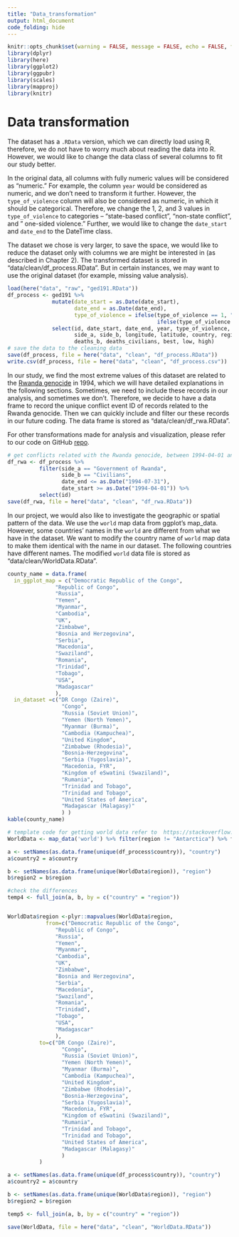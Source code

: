 ```yaml
---
title: "Data_transformation"
output: html_document
code_folding: hide
---
```


```r
knitr::opts_chunk$set(warning = FALSE, message = FALSE, echo = FALSE, fig.align='center')
library(dplyr)
library(here)
library(ggplot2)
library(ggpubr)
library(scales)
library(mapproj)
library(knitr)
```

# Data transformation

The dataset has a `.RData` version, which we can directly load using R, therefore, we do not have to worry much about reading the data into R. However, we would like to change the data class of several columns to fit our study better.

In the original data, all columns with fully numeric values will be considered as "numeric." For example, the column `year` would be considered as numeric, and we don't need to transform it further. However, the `type_of_violence` column will also be considered as numeric, in which it should be categorical. Therefore, we change the 1, 2, and 3 values in `type_of_violence` to categories -- "state-based conflict", "non-state conflict", and " one-sided violence." Further, we would like to change the `date_start` and `date_end` to the DateTime class.

The dataset we chose is very larger, to save the space, we would like to reduce the dataset only with columns we are might be interested in (as described in Chapter 2). The transformed dataset is stored in "data/clean/df_process.RData". But in certain instances, we may want to use the original dataset (for example, missing value analysis).

```r
load(here("data", "raw", "ged191.RData"))
df_process <- ged191 %>%
              mutate(date_start = as.Date(date_start),
                     date_end = as.Date(date_end),
                     type_of_violence = ifelse(type_of_violence == 1, "state-based conflict",
                                               ifelse(type_of_violence == 2, "non-state conflict", "one-side violence"))) %>%
              select(id, date_start, date_end, year, type_of_violence,
                     side_a, side_b, longitude, latitude, country, region, deaths_a,
                     deaths_b, deaths_civilians, best, low, high)
# save the data to the cleaning data
save(df_process, file = here("data", "clean", "df_process.RData"))
write.csv(df_process, file = here("data", "clean", "df_process.csv"))
```

In our study, we find the most extreme values of this dataset are related to the [Rwanda genocide](https://en.wikipedia.org/wiki/Rwandan_genocide) in 1994, which we will have detailed explanations in the following sections. Sometimes, we need to include these records in our analysis, and sometimes we don't. Therefore, we decide to have a data frame to record the unique conflict event ID of records related to the Rwanda genocide. Then we can quickly include and filter our these records in our future coding. The data frame is stored as "data/clean/df_rwa.RData".

For other transformations made for analysis and visualization, please refer to our code on GitHub [repo](https://github.com/tonyytliu/edav_final_project).

```r
# get conflicts related with the Rwanda genocide, between 1994-04-01 and 1994-07-31
df_rwa <- df_process %>%
          filter(side_a == "Government of Rwanda",
                 side_b == "Civilians",
                 date_end <= as.Date("1994-07-31"),
                 date_start >= as.Date("1994-04-01")) %>%
          select(id)
save(df_rwa, file = here("data", "clean", "df_rwa.RData"))
```

In our project, we would also like to investigate the geographic or spatial pattern of the data. We use the `world` map data from ggplot's map_data. However, some countries' names in the `world` are different from what we have in the dataset.  We want to modify the country name of `world` map data to make them identical with the name in our dataset. The following countries have different names. The modified `world` data file is stored as "data/clean/WorldData.RData".

```r
county_name = data.frame(
  in_ggplot_map = c("Democratic Republic of the Congo",
               "Republic of Congo",
               "Russia",
               "Yemen",
               "Myanmar",
               "Cambodia",
               "UK",
               "Zimbabwe",
               "Bosnia and Herzegovina",
               "Serbia",
               "Macedonia",
               "Swaziland",
               "Romania",
               "Trinidad",
               "Tobago",
               "USA",
               "Madagascar"
               ),
  in_dataset =c("DR Congo (Zaire)",
                 "Congo",
                 "Russia (Soviet Union)",
                 "Yemen (North Yemen)",
                 "Myanmar (Burma)",
                 "Cambodia (Kampuchea)",
                 "United Kingdom",
                 "Zimbabwe (Rhodesia)",
                 "Bosnia-Herzegovina",
                 "Serbia (Yugoslavia)",
                 "Macedonia, FYR",
                 "Kingdom of eSwatini (Swaziland)",
                 "Rumania",
                 "Trinidad and Tobago",
                 "Trinidad and Tobago",
                 "United States of America",
                 "Madagascar (Malagasy)"
                 ) )
kable(county_name)
```

```r
# template code for getting world data refer to  https://stackoverflow.com/questions/30706124/plotting-the-world-map-in-r
WorldData <- map_data('world') %>% filter(region != "Antarctica") %>% fortify

a <- setNames(as.data.frame(unique(df_process$country)), "country")
a$country2 = a$country

b <- setNames(as.data.frame(unique(WorldData$region)), "region")
b$region2 = b$region

#check the differences
temp4 <- full_join(a, b, by = c("country" = "region"))


WorldData$region <-plyr::mapvalues(WorldData$region, 
            from=c("Democratic Republic of the Congo",
               "Republic of Congo",
               "Russia",
               "Yemen",
               "Myanmar",
               "Cambodia",
               "UK",
               "Zimbabwe",
               "Bosnia and Herzegovina",
               "Serbia",
               "Macedonia",
               "Swaziland",
               "Romania",
               "Trinidad",
               "Tobago",
               "USA",
               "Madagascar"
               ),
          to=c("DR Congo (Zaire)",
                 "Congo",
                 "Russia (Soviet Union)",
                 "Yemen (North Yemen)",
                 "Myanmar (Burma)",
                 "Cambodia (Kampuchea)",
                 "United Kingdom",
                 "Zimbabwe (Rhodesia)",
                 "Bosnia-Herzegovina",
                 "Serbia (Yugoslavia)",
                 "Macedonia, FYR",
                 "Kingdom of eSwatini (Swaziland)",
                 "Rumania",
                 "Trinidad and Tobago",
                 "Trinidad and Tobago",
                 "United States of America",
                 "Madagascar (Malagasy)"
                 ) 
          )

a <- setNames(as.data.frame(unique(df_process$country)), "country")
a$country2 = a$country

b <- setNames(as.data.frame(unique(WorldData$region)), "region")
b$region2 = b$region

temp5 <- full_join(a, b, by = c("country" = "region"))

save(WorldData, file = here("data", "clean", "WorldData.RData"))
```
